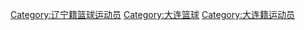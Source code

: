 [[Category:辽宁籍篮球运动员|Category:辽宁籍篮球运动员]]
[[Category:大连篮球|Category:大连篮球]]
[[Category:大连籍运动员|Category:大连籍运动员]]